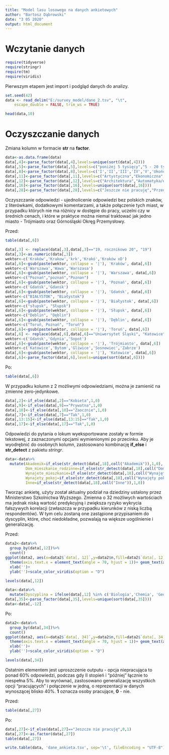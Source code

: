 ---
title: "Model lasu losowego na danych ankietowych"
author: "Bartosz Dąbrowski"
date: "3 05 2020"
output: html_document
---

# Wczytanie danych

```{r echo=FALSE, message=FALSE, warning=FALSE}
require(tidyverse)
require(stringr)
require(tm)
require(viridis)
```

Pierwszym etapem jest import i podgląd danych do analizy.

```{r echo=FALSE, message=FALSE}
set.seed(42)
data <- read_delim("E:/survey_model/dane_2.tsv", "\t", 
    escape_double = FALSE, trim_ws = TRUE)
```


```{r}
head(data,10)
```

# Oczyszczanie danych

Zmiana kolumn w formacie __str__ na __factor__.

```{r}
data<-as.data.frame(data)
data[,4]<-parse_factor(data[,4],levels=unique(sort(data[,4])))
data[,5]<-parse_factor(data[,5],levels=c("poniżej 5 tysięcy","5 - 20 tysięcy","20 - 100 tysięcy", "100 - 200 tysięcy","200 - 500 tysięcy","powyżej 500 tysięcy"))
data[,8]<-parse_factor(data[,8],levels=c('I','II','III','IV','V','Ukończyłem/ukończyłam studia'))
data[,11]<-parse_factor(data[,11],levels=c("Artystyczna","Ekonomiczna","Pedagogiczna","Techniczna","Uniwersytet","Inna"))
data[,12]<-parse_factor(data[,12],levels=c("Architektura","Automatyka/elektrotechnika","Biologia","Chemia","Dziennikarstwo/komunikacja społeczna","Ekonometria","Ekonomia/finanse","Farmacja","Filologia","Fizyka/astronomia","Geografia","Historia","Informatyka/telekomunikacja","Inżynieria biomedyczna","Inżynieria chemiczna","Inżynieria lądowa/budownictwo/transport","Inżynieria materiałowa","Inżynieria mechaniczna","Inżynieria środowiska/energetyka/górnictwo","Kulturoznawstwo/religioznawstwo","Matematyka","Medycyna","Nauki o bezpieczeństwie","Pedagogika","Prawo/administracja","Psychologia","Socjologia","Sztuki piękne","Technologia żywności","Weterynaria/zootechnika","Zarządzanie","Inne"))
data[,16]<-parse_factor(data[,16],levels=unique(sort(data[,16])))
data[,28]<-parse_factor(data[,28],levels=c("Jeszcze nie pracuję","Przed początkiem studiów","I rok","II rok", "III rok","IV rok","V rok", "Później"))
```




Oczyszczanie odpowiedzi - ujednolicenie odpowiedzi bez polskich znaków, z literówkami, dodatkowymi komentarzami, a także połączenie tych miast, w przypadku których nie ma różnicy w dostępie do pracy, uczelni czy w średnich cenach, i które w praktyce można niemal traktować jak jedno miasto - Trójmiasto oraz Górnośląski Okręg Przemysłowy.

Przed:

```{r echo=FALSE}
table(data[,6])
```


```{r echo=FALSE}
data[,3] <- replace(data[,3],data[,3]=="19, rocznikowo 20", "19")
data[,3]<-as.numeric(data[,3])
wektor<-c('Kraków','Krakow','krk','Krakó','Kraków xD')
data[,6]<-gsub(paste(wektor, collapse = '|'), 'Kraków', data[,6])
wektor<-c('Warszawa','Wawa','Warszasa')
data[,6]<-gsub(paste(wektor, collapse = '|'), 'Warszawa', data[,6])
wektor<-c("Poznań","poznań","Poznan")
data[,6]<-gsub(paste(wektor, collapse = '|'), 'Poznań', data[,6])
wektor<-c('Gdańsk','Gdansk')
data[,6]<-gsub(paste(wektor, collapse = '|'), 'Gdańsk', data[,6])
wektor<-c("BIAŁYSTOK", "Białystok")
data[,6]<-gsub(paste(wektor, collapse = '|'), 'Białystok', data[,6])
wektor<-c("słupsk", "Słupsk")
data[,6]<-gsub(paste(wektor, collapse = '|'), 'Słupsk', data[,6])
wektor<-c("Deblin", "Dęblin")
data[,6]<-gsub(paste(wektor, collapse = '|'), 'Dęblin', data[,6])
wektor<-c("Toruń, Poznań", "Toruń")
data[,6]<-gsub(paste(wektor, collapse = '|'), 'Toruń', data[,6])
data[,6] <- replace(data[,6],data[,6]=="Uniwersytet Śląski", "Katowice")
wektor<-c('Gdańsk','Gdynia','Sopot')
data[,6]<-gsub(paste(wektor, collapse = '|'), 'Trójmiasto', data[,6])
wektor<-c('Katowice','Bytom','Gliwice','Sosnowiec','Zabrze')
data[,6]<-gsub(paste(wektor, collapse = '|'), 'Katowice', data[,6])
data[,6]<-parse_factor(data[,6],levels=unique(sort(data[,6])))
```

Po:

```{r echo=FALSE}
table(data[,6])
```

W przypadku kolumn z 2 możliwymi odpowiedziami, można je zamienić na zmienne zero-jedynkowe.

```{r}
data[,2]<-if_else(data[,2]=="Kobieta",1,0)
data[,9]<-if_else(data[,9]=="Prywatna",1,0)
data[,10]<-if_else(data[,10]=="Zaocznie",1,0)
data[,7]<-if_else(data[,7]=="Tak",1,0)
data[,13:15]<-if_else(data[,13:15]=="Tak",1,0)
data[,17]<-if_else(data[,17]=="Tak",1,0)
```

Odpowiedzi do pytania o lokum wyeksportowane zostały w formie tekstowej, z zaznaczonymi opcjami wymienionymi po przecinku. Aby je wyodrębnić do osobnych kolumn, zastosowano kombinację __if_else__ i __str_detect__ z pakietu *stringr*.

```{r}
data<-data%>%
  mutate(Akademik=if_else(str_detect(data[,18],coll("Akademik")),1,0),
         Dom_mieszkanie_rodzinne=if_else(str_detect(data[,18],coll("Dom/mieszkanie rodzinne")),1,0),
         Wynajete_mieszkanie=if_else(str_detect(data[,18],coll("Wynajęte mieszkanie")),1,0),
         Wynajety_pokoj=if_else(str_detect(data[,18],coll("Wynajęty pokój")),1,0),
         Inne=if_else(str_detect(data[,18],coll("Inne")),1,0))
```


Tworząc ankietę, użyty został aktualny podział na dziedziny ustalony przez Ministerstwo Szkolnictwa Wyższego. Zmienna o 32 możliwych wartościach ma jednak niską wartość predykcyjną i zwiększa ryzyko wykrycia fałszywych korelacji (zwłaszcza w przypadku kierunków z niską liczbą respondentów). W tym celu zostaną one zastąpione przypisaniem do dyscyplin, które, choć niedokładne, pozwalają na większe uogólnienie i generalizację.

Przed:

```{r}
data2<-data%>%
  group_by(data[,12])%>%
  count()
ggplot(data2, aes(x=data2$`data[, 12]`,y=data2$n,fill=data2$`data[, 12]`))+geom_bar(stat='identity')+ theme(legend.position = "none")+
  theme(axis.text.x = element_text(angle = 70, hjust = 1))+ geom_text(aes(label = n), position = position_stack(vjust = 1.1))+
  xlab('')+
  ylab('')+scale_color_viridis(option = "D")
```

```{r echo=FALSE}
levels(data[,12])
```

```{r}
data<-data%>%
  mutate(Dyscyplina = ifelse(data[,12] %in% c('Biologia','Chemia', 'Geografia'),'Nauki przyrodnicze',ifelse(data[,12]  %in% c('Psychologia','Socjologia','Zarządzanie','Nauki o bezpieczeństwie','Pedagogika','Ekonomia/finanse','Ekonometria','Prawo/administracja','Dziennikarstwo/komunikacja społeczna'),'Nauki spoleczne',ifelse(data[,12]  %in% c('Inżynieria biomedyczna','Inżynieria chemiczna','Inżynieria materiałowa','Inżynieria mechaniczna','Inżynieria środowiska/energetyka/górnictwo','Inżynieria lądowa/budownictwo/transport',"Architektura","Automatyka/elektrotechnika"),'Nauki inzynieryjno-techniczne',ifelse(data[,12]  %in% c('Historia','Kulturoznawstwo/religioznawstwo',"Filologia"),'Nauki humanistyczne',ifelse(data[,12]  %in% c('Medycyna','Farmacja'),'Nauki o zdrowiu',ifelse(data[,12]  %in% c('Fizyka/astronomia','Informatyka/telekomunikacja',"Matematyka"),'Nauki scisle',ifelse(data[,12]  %in% c("Technologia żywności","Weterynaria/zootechnika" ),'Nauki rolnicze',levels(data[,12])[`Jaka dziedzina nauk najlepiej określa Twoje studia?`]))))))))
data[,35]<-parse_factor(data[,35],levels=unique(sort(data[,35])))
data<-data[,-12]
```

Po:

```{r}
data2<-data%>%
  group_by(data[,34])%>%
  count()
ggplot(data2, aes(x=data2$`data[, 34]`,y=data2$n,fill=data2$`data[, 34]`))+geom_bar(stat='identity')+ theme(legend.position = "none")+
  theme(axis.text.x = element_text(angle = 70, hjust = 1))+ geom_text(aes(label = n), position = position_stack(vjust = 1.1))+
  xlab('')+
  ylab('')+scale_color_viridis(option = "D")
```

```{r echo=FALSE}
levels(data[,34])
```

Ostatnim elementem jest uproszczenie outputu - opcja niepracująca to ponad 60% odpowiedzi, podczas gdy II stopień i "później" łącznie to niespełna 5%. Aby to wyrównać, zastosowano generalizację wszystkich opcji "pracujących" i połączenie w jedną, o reprezentacji w danych wynoszącej blisko 40%. **1** oznacza osoby pracujące, **0** - nie.

Przed:

```{r echo=FALSE}
table(data[,27])
```

Po:

```{r echo=FALSE}
data[,27]<-if_else(data[,27]=="Jeszcze nie pracuję",0,1)
data[,27]<-as.factor(data[,27])
table(data[,27])
```

```{r echo=FALSE}
write.table(data, 'dane_ankieta.tsv', sep='\t', fileEncoding = "UTF-8")
```
